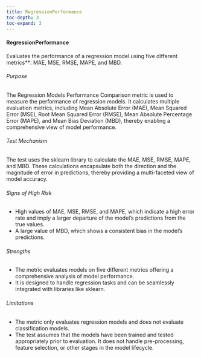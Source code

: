 ```yaml
---
title: RegressionPerformance
toc-depth: 3
toc-expand: 3
---
```






 
#### RegressionPerformance

Evaluates the performance of a regression model using five different metrics**: MAE, MSE, RMSE, MAPE, and MBD.

###### Purpose

The Regression Models Performance Comparison metric is used to measure the performance of regression models. It
calculates multiple evaluation metrics, including Mean Absolute Error (MAE), Mean Squared Error (MSE),
Root Mean Squared Error (RMSE), Mean Absolute Percentage Error (MAPE), and Mean Bias Deviation (MBD), thereby
enabling a comprehensive view of model performance.

###### Test Mechanism

The test uses the sklearn library to calculate the MAE, MSE, RMSE, MAPE, and MBD. These calculations encapsulate both
the direction and the magnitude of error in predictions, thereby providing a multi-faceted view of model accuracy.

###### Signs of High Risk

- High values of MAE, MSE, RMSE, and MAPE, which indicate a high error rate and imply a larger departure of the
model's predictions from the true values.
- A large value of MBD, which shows a consistent bias in the model’s predictions.

###### Strengths

- The metric evaluates models on five different metrics offering a comprehensive analysis of model performance.
- It is designed to handle regression tasks and can be seamlessly integrated with libraries like sklearn.

###### Limitations

- The metric only evaluates regression models and does not evaluate classification models.
- The test assumes that the models have been trained and tested appropriately prior to evaluation. It does not
handle pre-processing, feature selection, or other stages in the model lifecycle.




 